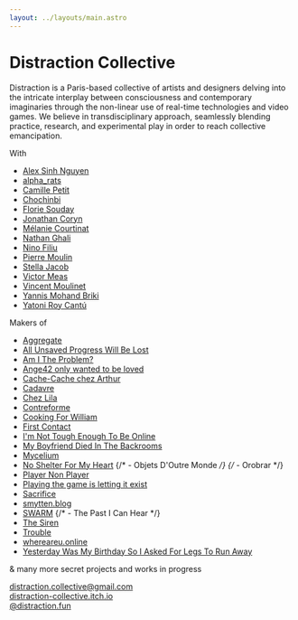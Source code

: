 ```yaml
---
layout: ../layouts/main.astro
---
```


# Distraction Collective

Distraction is a Paris-based collective of artists and designers delving into the intricate interplay between consciousness and contemporary imaginaries through the non-linear use of real-time technologies and video games. We believe in transdisciplinary approach, seamlessly blending practice, research, and experimental play in order to reach collective emancipation.

With

- [Alex Sinh Nguyen](https://www.instagram.com/sinhalex/)
- [alpha_rats](https://www.instagram.com/alpha_rats)
- [Camille Petit](https://www.instagram.com/kamyukami)
- [Chochinbi](https://www.instagram.com/chochinbi)
- [Florie Souday](https://www.instagram.com/floriesouday)
- [Jonathan Coryn](https://www.instagram.com/corjn)
- [Mélanie Courtinat](https://www.instagram.com/melanie.courtinat)
- [Nathan Ghali](https://www.instagram.com/nathan_ghali)
- [Nino Filiu](https://www.instagram.com/nino.filiu)
- [Pierre Moulin](https://www.instagram.com/pierre__moulin)
- [Stella Jacob](https://www.instagram.com/stellaykv)
- [Victor Meas](https://www.instagram.com/gucciwarlock)
- [Vincent Moulinet](https://www.instagram.com/moulsssss)
- [Yannis Mohand Briki](https://www.instagram.com/neohybris)
- [Yatoni Roy Cantú](https://www.instagram.com/yatoni)

Makers of

- [Aggregate](https://ninofiliu.com/aggregate/)
- [All Unsaved Progress Will Be Lost](https://melaniecourtinat.com/All-Unsaved-Progress-Will-Be-Lost)
- [Am I The Problem?](https://residenceevil.ch/amitheproblem/)
- [Ange42 only wanted to be loved](https://distraction-collective.itch.io/ange42onlywantedtobeloved)
- [Cache-Cache chez Arthur](https://stellaykv.itch.io/cache-cache-chez-arthur)
- [Cadavre](https://corjn.com/corjn.html#carousel_6dfd)
- [Chez Lila](https://residenceevil.ch/chez-lila/)
- [Contreforme](https://residenceevil.ch/contreforme/)
- [Cooking For William](https://distraction-collective.itch.io/cooking-for-william)
- [First Contact](https://ninofiliu.com/first-contact/)
- [I'm Not Tough Enough To Be Online](https://melaniecourtinat.com/I-m-not-tough-enough-to-be-online)
- [My Boyfriend Died In The Backrooms](https://corjn.com/corjn.html#carousel_6dfd)
- [Mycelium](https://moulinpierre.com/MYCELIUM-THE-GAME)
- [No Shelter For My Heart](https://residenceevil.ch/no-shelter-for-my-heart/)
  {/* - Objets D'Outre Monde */}
  {/* - Orobrar */}
- [Player Non Player](https://store.steampowered.com/app/2175690/Player_Non_Player/)
- [Playing the game is letting it exist](https://stellaykv.itch.io/playingthegameislettingitexist)
- [Sacrifice](https://ninofiliu.com/sacrifice/)
- [smytten.blog](https://smytten.blog/)
- [SWARM](https://swarm.nok.baby)
  {/* - The Past I Can Hear */}
- [The Siren](https://melaniecourtinat.com/The-Siren)
- [Trouble](https://www.youtube.com/watch?v=FxKZepo-J_c)
- [whereareu.online](https://whereareu.online/)
- [Yesterday Was My Birthday So I Asked For Legs To Run Away](https://residenceevil.ch/yesterday-was-my-birthday-so-i-asked-for-legs-to-run-away/)

& many more secret projects and works in progress

[distraction.collective@gmail.com](mailto:distraction.collective@gmail.com)<br/>
[distraction-collective.itch.io](https://distraction-collective.itch.io/)<br/>
[@distraction.fun](https://www.instagram.com/distraction.fun)

